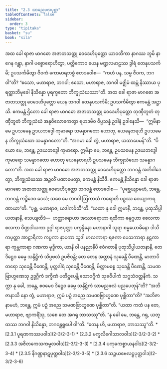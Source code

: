 ```yaml
---
title: "2.3 သာမညဖလပုစ္ဆာ"
tableOfContents: false
sidebar:
  order: 3
type: "tipitaka"
basket: "su"
book: "sila"
---
```



<DynamicBreadcrumb />

<Division number="160" book="sila" e="ch" v="6" p="47">

<Paragraph number="238" book="sila">
အထ ခေါ ရာဇာ မာဂဓော အဇာတသတ္တု ဝေဒေဟိပုတ္တော ယာဝတိကာ နာဂဿ ဘူမိ နာဂေန ဂန္တွာ, နာဂါ ပစ္စောရောဟိတွာ, ပတ္တိကောဝ ယေန မဏ္ဍလမာဠဿ ဒွါရံ တေနုပသင်္ကမိ; ဥပသင်္ကမိတွာ ဇီဝကံ ကောမာရဘစ္စံ ဧတဒဝေါစ—  “ကဟံ ပန, သမ္မ ဇီဝက, ဘဂဝါ”တိ? “ဧသော, မဟာရာဇ, ဘဂဝါ; ဧသော, မဟာရာဇ, ဘဂဝါ မဇ္ဈိမံ ထမ္ဘံ နိဿာယ ပုရတ္ထာဘိမုခေါ နိသိန္နော ပုရက္ခတော ဘိက္ခုသံဃဿာ”တိ.


</Paragraph>

</Division>
<Division number="161" book="sila" e="ch" v="6" p="47">

<Paragraph number="239" book="sila">
အထ ခေါ ရာဇာ မာဂဓော အဇာတသတ္တု ဝေဒေဟိပုတ္တော ယေန ဘဂဝါ တေနုပသင်္ကမိ; ဥပသင်္ကမိတွာ ဧကမန္တံ အဋ္ဌာသိ. ဧကမန္တံ ဌိတော ခေါ ရာဇာ မာဂဓော အဇာတသတ္တု ဝေဒေဟိပုတ္တော တုဏှီဘူတံ တုဏှီဘူတံ ဘိက္ခုသံဃံ အနုဝိလောကေတွာ ရဟဒမိဝ ဝိပ္ပသန္နံ ဥဒါနံ ဥဒါနေသိ—  “ဣမိနာ မေ ဥပသမေန ဥဒယဘဒ္ဒေါ ကုမာရော သမန္နာဂတော ဟောတု, ယေနေတရဟိ ဥပသမေန ဘိက္ခုသံဃော သမန္နာဂတော”တိ. “အဂမာ ခေါ တွံ, မဟာရာဇ, ယထာပေမန်”တိ. “ပိယော မေ, ဘန္တေ, ဥဒယဘဒ္ဒေါ ကုမာရော. ဣမိနာ မေ, ဘန္တေ, ဥပသမေန ဥဒယဘဒ္ဒေါ ကုမာရော သမန္နာဂတော ဟောတု ယေနေတရဟိ ဥပသမေန ဘိက္ခုသံဃော သမန္နာဂတော”တိ.


</Paragraph>

</Division>
<Division number="162" book="sila" e="ch" v="6" p="47">

<Paragraph number="240" book="sila">
အထ ခေါ ရာဇာ မာဂဓော အဇာတသတ္တု ဝေဒေဟိပုတ္တော ဘဂဝန္တံ အဘိဝါဒေတွာ, ဘိက္ခုသံဃဿ အဉ္ဇလိံ ပဏာမေတွာ, ဧကမန္တံ နိသီဒိ. ဧကမန္တံ နိသိန္နော ခေါ ရာဇာ မာဂဓော အဇာတသတ္တု ဝေဒေဟိပုတ္တော ဘဂဝန္တံ ဧတဒဝေါစ—  “ပုစ္ဆေယျာမဟံ, ဘန္တေ, ဘဂဝန္တံ ကဉ္စိဒေဝ ဒေသံ; သစေ မေ ဘဂဝါ ဩကာသံ ကရောတိ ပဉှဿ ဝေယျာကရဏာယာ”တိ. “ပုစ္ဆ, မဟာရာဇ, ယဒါကင်္ခသီ”တိ.


</Paragraph>

</Division>
<Division number="163" book="sila" e="ch" v="6" p="48">

<Paragraph number="241" book="sila">
“ယထာ နု ခေါ ဣမာနိ, ဘန္တေ, ပုထုသိပ္ပါယတနာနိ, သေယျထိဒံ—  ဟတ္ထာရောဟာ အဿာရောဟာ ရထိကာ ဓနုဂ္ဂဟာ စေလကာ စလကာ ပိဏ္ဍဒါယကာ ဥဂ္ဂါ ရာဇပုတ္တာ ပက္ခန္ဒိနော မဟာနာဂါ သူရာ စမ္မယောဓိနော ဒါသိကပုတ္တာ အာဠာရိကာ ကပ္ပကာ နှာပကာ သူဒါ မာလကာရာ ရဇကာ ပေသကာရာ နဠကာရာ ကုမ္ဘကာရာ ဂဏကာ မုဒ္ဒိကာ, ယာနိ ဝါ ပနညာနိပိ ဧဝံဂတာနိ ပုထုသိပ္ပါယတနာနိ, တေ ဒိဋ္ဌေဝ ဓမ္မေ သန္ဒိဋ္ဌိကံ သိပ္ပဖလံ ဥပဇီဝန္တိ; တေ တေန အတ္တာနံ သုခေန္တိ ပီဏေန္တိ, မာတာပိတရော သုခေန္တိ ပီဏေန္တိ, ပုတ္တဒါရံ သုခေန္တိ ပီဏေန္တိ, မိတ္တာမစ္စေ သုခေန္တိ ပီဏေန္တိ, သမဏဗြာဟ္မဏေသု ဥဒ္ဓဂ္ဂိကံ ဒက္ခိဏံ ပတိဋ္ဌပေန္တိ သောဝဂ္ဂိကံ သုခဝိပါကံ သဂ္ဂသံဝတ္တနိကံ. သက္ကာ နု ခေါ, ဘန္တေ, ဧဝမေဝ ဒိဋ္ဌေဝ ဓမ္မေ သန္ဒိဋ္ဌိကံ သာမညဖလံ ပညပေတုန်”တိ?


</Paragraph>

</Division>
<Division number="164" book="sila" e="ch" v="6" p="48">

<Paragraph number="242" book="sila">
“အဘိဇာနာသိ နော တွံ, မဟာရာဇ, ဣမံ ပဉှံ အညေ သမဏဗြာဟ္မဏေ ပုစ္ဆိတာ”တိ? “အဘိဇာနာမဟံ, ဘန္တေ, ဣမံ ပဉှံ အညေ သမဏဗြာဟ္မဏေ ပုစ္ဆိတာ”တိ. “ယထာ ကထံ ပန တေ, မဟာရာဇ, ဗျာကရိံသု, သစေ တေ အဂရု ဘာသဿူ”တိ. “န ခေါ မေ, ဘန္တေ, ဂရု, ယတ္ထဿ ဘဂဝါ နိသိန္နော, ဘဂဝန္တရူပေါ ဝါ”တိ. “တေန ဟိ, မဟာရာဇ, ဘာသဿူ”တိ.

</Paragraph>
</Division>

<TableOfContents book="sila" section="2.3">
* [2.3.1 ပူရဏကဿပဝါဒ](2-3/2-3-1)
* [2.3.2 မက္ခလိဂေါသာလဝါဒ](2-3/2-3-2)
* [2.3.3 အဇိတကေသကမ္ဗလဝါဒ](2-3/2-3-3)
* [2.3.4 ပကုဓကစ္စာယနဝါဒ](2-3/2-3-4)
* [2.3.5 နိဂဏ္ဌနာဋပုတ္တဝါဒ](2-3/2-3-5)
* [2.3.6 သဉ္စယဗေလဋ္ဌပုတ္တဝါဒ](2-3/2-3-6)
</TableOfContents>